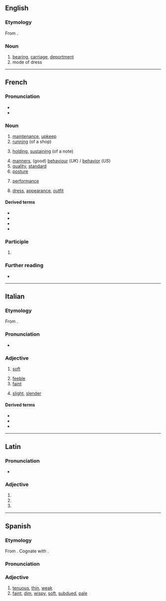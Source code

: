 {{also|ténue|tènue|tênue}}
==English==

===Etymology===
From {{etyl|fr|en}}.

===Noun===
{{en-noun}}

# [[bearing]], [[carriage]], [[deportment]]
# mode of dress

----

==French==

===Pronunciation===
* {{fr-IPA}}
* {{audio|fr|Fr-tenue.ogg|Audio}}

===Noun===
{{fr-noun|f}}

# [[maintenance]], [[upkeep]]
# [[running]] (of a shop)
# {{lb|fr|music}} [[holding]], [[sustaining]] (of a note)
# [[manners]], (good) [[behaviour]] (''UK'') / [[behavior]] (''US'')
# [[quality]], [[standard]]
# [[posture]]
# {{lb|fr|finance}} [[performance]]
# [[dress]], [[appearance]], [[outfit]]

====Derived terms====
* {{l|fr|en tenue}}
* {{l|fr|tenue d'Adam}}
* {{l|fr|tenue d'Ève}}
* {{l|fr|tenue de route}}

===Participle===
{{head|fr|past participle form}}

# {{feminine singular past participle of|fr|tenir|nocat=1}}

===Further reading===
* {{R:TLFi}}

----

==Italian==

===Etymology===
From {{etyl|la|it}} {{m|la|tenuis}}.

===Pronunciation===
* {{IPA|it|[ˈt̪ɛːnu.e]}}

===Adjective===
{{it-adj|tenu|e|i}}

# [[soft]] {{gloss|colour}}
#: {{uxi|it|rosso '''tenue'''|'''soft''' red}}
# [[feeble]] {{gloss|voice}}
# [[faint]] {{gloss|sunlight}}
#: {{uxi|it|una '''tenue''' luce|a '''faint''' light}}
# {{lb|it|figurative}} [[slight]], [[slender]] {{gloss|hopes etc}}
#: {{uxi|it|un '''tenue''' desiderio|a '''faint''' desire}}

====Derived terms====
* {{l|it|intestino tenue|gloss=small intestine}}
* {{l|it|tenuemente}}
* {{l|it|tenuità}}

----

==Latin==

===Pronunciation===
* {{la-IPA}}

===Adjective===
{{la-adj-form|tenue}}

# {{inflection of|la|tenuis||nom|n|s}}
# {{inflection of|la|tenuis||acc|n|s}}
# {{inflection of|la|tenuis||voc|n|s}}

----

==Spanish==

===Etymology===
From {{der|es|la|tenuis}}. Cognate with {{cog|en|tenuous}}.

===Pronunciation===
{{es-IPA}}

===Adjective===
{{es-adj}}

# [[tenuous]], [[thin]], [[weak]]
# [[faint]], [[dim]], [[wispy]], [[soft]], [[subdued]], [[pale]]
#: {{uxi|es|Ella vio una luz '''tenue''' en la distancia.|She saw a '''dim''' light off in the distance.}}